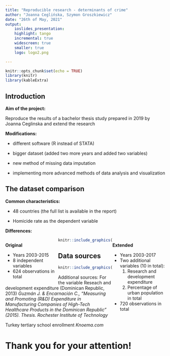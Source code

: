 ```yaml
---
title: "Reproducible research - determinants of crime"
author: "Joanna Ceglińska, Szymon Groszkiewicz"
date: "26th of May, 2021"
output:
    ioslides_presentation:
    highlight: tango
    incremental: true
    widescreen: true
    smaller: true
    logo: logo2.png

---
```


<style>
.column-left{
  float: left;
  width: 33%;
  text-align: left;
}
.column-right{
  float: right;
  width: 33%;
  text-align: left;
}
</style>


```r
knitr::opts_chunk$set(echo = TRUE)
library(knitr)
library(kableExtra)
```


## Introduction

**Aim of the project:**

Reproduce the results of a bachelor thesis study prepared in 2019 by Joanna Ceglinska and extend the research

**Modifications:**

* different software (R instead of STATA)

* bigger dataset (added two more years and added two variables) 

* new method of missing data imputation

* implementing more advanced methods of data analysis and visualization


## The dataset comparison 

**Common characteristics:**

* 48 countries (the full list is available in the report)

* Homicide rate as the dependent variable


**Differences:**

<div class="column-left">
 **Original**

* Years 2003-2015
* 8 independent variables
* 624 observations in total

</div>
<div class="column-right">
**Extended**

* Years 2003-2017 
* Two additional variables (10 in total): 
  1. Research and development expenditure 
  2. Percentage of urban population in total
* 720 observations in total

</div>

```r
knitr::include_graphics("df_differences.png")
```


## Data sources

```r
knitr::include_graphics("df_desc.png")
```

Additional sources:
For the variable Reseach and development expenditure (Dominican Republic, 2013)
*Guzmán J. & Encarnación C., "Measuring and Promoting (R&D) Expenditure in Manufacturing Companies of High-Tech Healthcare Products in the Dominican Republic" (2015). Thesis. Rochester Institute of Technology*

Turkey tertiary school enrollment
*Knoema.com*




# Thank you for your attention! 


